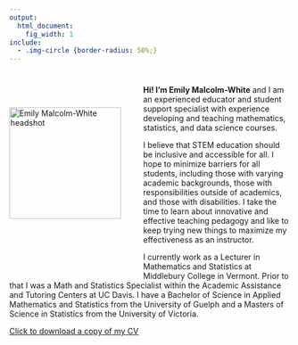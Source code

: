 ```yaml
---
output:
  html_document:
    fig_width: 1
include: 
  - .img-circle {border-radius: 50%;}
---
```


#

#

#

<img src="emily.jpg" alt="Emily Malcolm-White headshot" align="middle" class="img-circle" width="200" height="200" style="float: left; margin: 40px 40px 100px 0;">

**Hi! I'm Emily Malcolm-White** and I am an experienced educator and student support specialist with experience developing and teaching mathematics, statistics, and data science courses. 

I believe that STEM education should be inclusive and accessible for all. I hope to minimize barriers for all students, including those with varying academic backgrounds, those with responsibilities outside of academics, and those with disabilities. I take the time to learn about innovative and effective teaching pedagogy and like to keep trying new things to maximize my effectiveness as an instructor. 

I currently work as a Lecturer in Mathematics and Statistics at Middlebury College in Vermont. Prior to that I was a Math and Statistics Specialist within the Academic Assistance and Tutoring Centers at UC Davis. I have a Bachelor of Science in Applied Mathematics and Statistics from the University of Guelph and a Masters of Science in Statistics from the University of Victoria. 

[Click to download a copy of my CV](EMW_CV.pdf)